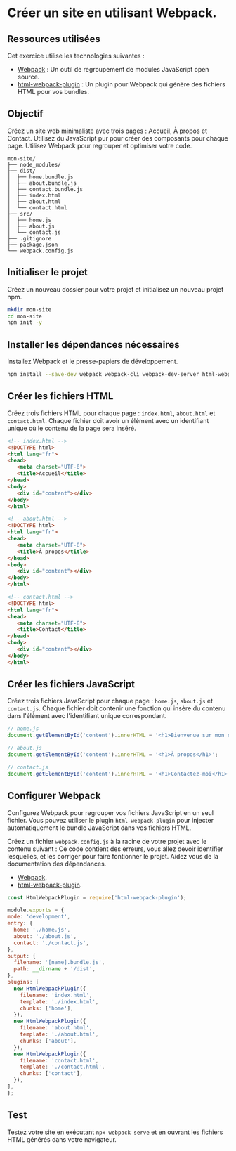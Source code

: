 
# Créer un site en utilisant Webpack.

## Ressources utilisées
Cet exercice utilise les technologies suivantes :

- [Webpack](https://webpack.js.org/) : Un outil de regroupement de modules JavaScript open source.
- [html-webpack-plugin](https://webpack.js.org/plugins/html-webpack-plugin/) : Un plugin pour Webpack qui génère des fichiers HTML pour vos bundles.

## **Objectif** 
Créez un site web minimaliste avec trois pages : Accueil, À propos et Contact. Utilisez du JavaScript pur pour créer des composants pour chaque page. Utilisez Webpack pour regrouper et optimiser votre code.
```plaintext copy
mon-site/
├── node_modules/
├── dist/
│  ├── home.bundle.js
│  ├── about.bundle.js
│  ├── contact.bundle.js
│  ├── index.html
│  ├── about.html
│  └── contact.html
├── src/
│  ├── home.js
│  ├── about.js
│  └── contact.js
├── .gitignore
├── package.json
└── webpack.config.js

```

## Initialiser le projet
Créez un nouveau dossier pour votre projet et initialisez un nouveau projet npm.

```bash copy
mkdir mon-site
cd mon-site
npm init -y
```

## Installer les dépendances nécessaires
Installez Webpack et le presse-papiers de développement.

```bash copy
npm install --save-dev webpack webpack-cli webpack-dev-server html-webpack-plugin
```

## Créer les fichiers HTML
Créez trois fichiers HTML pour chaque page : `index.html`, `about.html` et `contact.html`. Chaque fichier doit avoir un élément avec un identifiant unique où le contenu de la page sera inséré.
```html copy
<!-- index.html -->
<!DOCTYPE html>
<html lang="fr">
<head>
   <meta charset="UTF-8">
   <title>Accueil</title>
</head>
<body>
   <div id="content"></div>
</body>
</html>

<!-- about.html -->
<!DOCTYPE html>
<html lang="fr">
<head>
   <meta charset="UTF-8">
   <title>À propos</title>
</head>
<body>
   <div id="content"></div>
</body>
</html>

<!-- contact.html -->
<!DOCTYPE html>
<html lang="fr">
<head>
   <meta charset="UTF-8">
   <title>Contact</title>
</head>
<body>
   <div id="content"></div>
</body>
</html>
```

## Créer les fichiers JavaScript
Créez trois fichiers JavaScript pour chaque page : `home.js`, `about.js` et `contact.js`. Chaque fichier doit contenir une fonction qui insère du contenu dans l'élément avec l'identifiant unique correspondant.

```javascript copy
// home.js
document.getElementById('content').innerHTML = '<h1>Bienvenue sur mon site !</h1>';

// about.js
document.getElementById('content').innerHTML = '<h1>À propos</h1>';

// contact.js
document.getElementById('content').innerHTML = '<h1>Contactez-moi</h1>';
```

## Configurer Webpack
Configurez Webpack pour regrouper vos fichiers JavaScript en un seul fichier. Vous pouvez utiliser le plugin `html-webpack-plugin` pour injecter automatiquement le bundle JavaScript dans vos fichiers HTML.

Créez un fichier `webpack.config.js` à la racine de votre projet avec le contenu suivant :
<Callout type="error" emoji="️😈">
  Ce code contient des erreurs, vous allez devoir identifier lesquelles, et les corriger pour faire fontionner le projet. Aidez vous de la documentation des dépendances.
  - [Webpack](https://webpack.js.org/).
- [html-webpack-plugin](https://webpack.js.org/plugins/html-webpack-plugin/).

</Callout>

```javascript copy
const HtmlWebpackPlugin = require('html-webpack-plugin');

module.exports = {
mode: 'development',
entry: {
  home: './home.js',
  about: './about.js',
  contact: './contact.js',
},
output: {
  filename: '[name].bundle.js',
  path: __dirname + '/dist',
},
plugins: [
  new HtmlWebpackPlugin({
    filename: 'index.html',
    template: './index.html',
    chunks: ['home'],
  }),
  new HtmlWebpackPlugin({
    filename: 'about.html',
    template: './about.html',
    chunks: ['about'],
  }),
  new HtmlWebpackPlugin({
    filename: 'contact.html',
    template: './contact.html',
    chunks: ['contact'],
  }),
],
};
```

## Test
Testez votre site en exécutant `npx webpack serve` et en ouvrant les fichiers HTML générés dans votre navigateur.